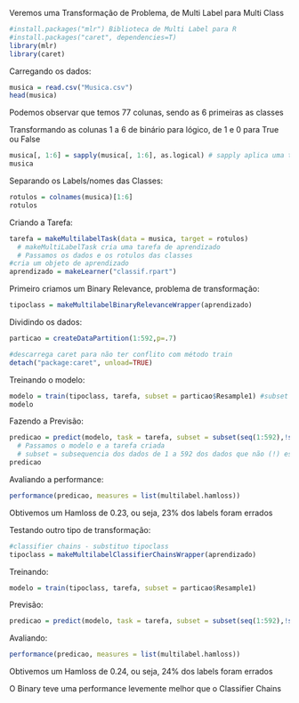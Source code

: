 
Veremos uma Transformação de Problema, de Multi Label para Multi Class

```{r}
#install.packages("mlr") Biblioteca de Multi Label para R
#install.packages("caret", dependencies=T)
library(mlr)
library(caret)
```

Carregando os dados: 
```{r}
musica = read.csv("Musica.csv")
head(musica)
```
Podemos observar que temos 77 colunas, sendo as 6 primeiras as classes

Transformando as colunas 1 a 6 de binário para lógico, de 1 e 0 para True ou False 
```{r}
musica[, 1:6] = sapply(musica[, 1:6], as.logical) # sapply aplica uma transformação em bloco
musica
```

Separando os Labels/nomes das Classes: 
```{r}
rotulos = colnames(musica)[1:6]
rotulos
```

Criando a Tarefa: 
```{r}
tarefa = makeMultilabelTask(data = musica, target = rotulos)
  # makeMultiLabelTask cria uma tarefa de aprendizado 
  # Passamos os dados e os rotulos das classes 
#cria um objeto de aprendizado
aprendizado = makeLearner("classif.rpart")
```

Primeiro criamos um Binary Relevance, problema de transformação:
```{r}
tipoclass = makeMultilabelBinaryRelevanceWrapper(aprendizado)
```

Dividindo os dados: 
```{r}
particao = createDataPartition(1:592,p=.7)
```

```{r}
#descarrega caret para não ter conflito com método train
detach("package:caret", unload=TRUE)
```

Treinando o modelo: 
```{r}
modelo = train(tipoclass, tarefa, subset = particao$Resample1) #subset = partição de treino criada 
modelo
```

Fazendo a Previsão: 
```{r}
predicao = predict(modelo, task = tarefa, subset = subset(seq(1:592),!seq(1:592) %in% particao$Resample1))
  # Passamos o modelo e a tarefa criada 
  # subset = subsequencia dos dados de 1 a 592 dos dados que não (!) estão nos dados usados para treino (particao$Resample1)
predicao
```

Avaliando a performance: 
```{r}
performance(predicao, measures = list(multilabel.hamloss))
```
Obtivemos um Hamloss de 0.23, ou seja, 23% dos labels foram errados 

Testando outro tipo de transformação: 
```{r}
#classifier chains - substituo tipoclass
tipoclass = makeMultilabelClassifierChainsWrapper(aprendizado)
```

Treinando:
```{r}
modelo = train(tipoclass, tarefa, subset = particao$Resample1)
```

Previsão: 
```{r}
predicao = predict(modelo, task = tarefa, subset = subset(seq(1:592),!seq(1:592) %in% particao$Resample1))
```

Avaliando:
```{r}
performance(predicao, measures = list(multilabel.hamloss))
```
Obtivemos um Hamloss de 0.24, ou seja, 24% dos labels foram errados

O Binary teve uma performance levemente melhor que o Classifier Chains 